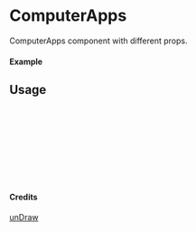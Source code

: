 
<Meta of={ComputerApps} title="unDraw/ComputerApps" />

# ComputerApps

ComputerApps component with different props.

#### Example

<Canvas of={ComputerApps.Primary} />

## Usage

```ts
import { ComputerApps } from "yadl-ui";

const Example = () => {
  return (
      <ComputerApps />
  );
};

export default Example;
```

#### Credits
[unDraw](https://undraw.co/illustrations)
